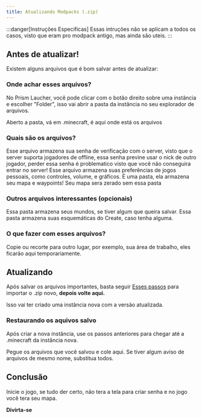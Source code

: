 ```yaml
---
title: Atualizando Modpacks (.zip)
---
```



:::danger[Instruções Especificas]
Essas intruções não se aplicam a todos os casos, visto que eram pro modpack antigo, mas ainda são uteis.
::: 


## Antes de atualizar!

Existem alguns arquivos que é bom salvar antes de atualizar:

### Onde achar esses arquivos?

No Prism Laucher, você pode clicar com o botão direito sobre uma instância e escolher "Folder", isso vai abrir a pasta da instância no seu explorador de arquivos.

Aberto a pasta, vá em .minecraft, é aqui onde está os arquivos

### Quais são os arquivos?

<Card title=".sl_password" icon="document">
    Esse arquivo armazena sua senha de verificação com o server, visto que o server suporta jogadores de offline, essa senha previne usar o nick de outro jogador, perder essa senha é problematico visto que você não conseguira entrar no server!
</Card>

<Card title="options.txt" icon="document">
    Esse arquivo armazena suas preferências de jogos pessoais, como controles, volume, e gráficos.
</Card>

<Card title="/local" icon="document">
    É uma pasta, ela armazena seu mapa e waypoints! Seu mapa sera zerado sem essa pasta
</Card>


### Outros arquivos interessantes (opcionais)

<Card title="/saves" icon="document">
    Essa pasta armazena seus mundos, se tiver algum que queira salvar.
</Card>

<Card title="/schematics" icon="document">
    Essa pasta armazena suas esquemáticas do Create, caso tenha alguma.
</Card>


### O que fazer com esses arquivos?

Copie ou recorte para outro lugar, por exemplo, sua área de trabalho, eles ficarão aqui temporariamente.


## Atualizando

Após salvar os arquivos importantes, basta seguir [Esses passos](/guias/0-install/#importando-o-zip) para importar o .zip novo, **depois volte aqui.**

Isso vai ter criado uma instância nova com a versão atualizada.

### Restaurando os aquivos salvo

Após criar a nova instância, use os passos anteriores para chegar até a .minecraft da instância nova. 

Pegue os arquivos que você salvou e cole aqui. Se tiver algum aviso de arquivos de mesmo nome, substitua todos.

## Conclusão

Inicie o jogo, se tudo der certo, não tera a tela para criar senha e no jogo você tera seu mapa.

**Divirta-se**